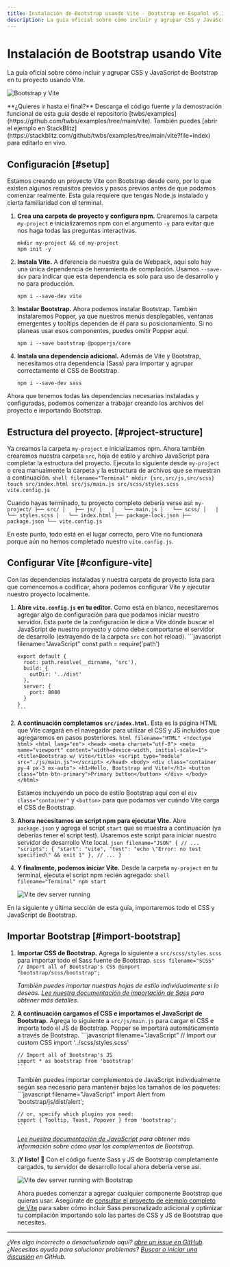 ```yaml
---
title: Instalación de Bootstrap usando Vite · Bootstrap en Español v5.3
description: La guía oficial sobre cómo incluir y agrupar CSS y JavaScript de Bootstrap en tu proyecto usando Vite.
---
```


# Instalación de Bootstrap usando Vite

La guía oficial sobre cómo incluir y agrupar CSS y JavaScript de Bootstrap en tu proyecto usando Vite.

![Bootstrap y Vite](/bootstrap/5.3/assets/img/guides/bootstrap-vite.png)

<Callout type="info" emoji="">
**¿Quieres ir hasta el final?** Descarga el código fuente y la demostración funcional de esta guía desde el repositorio [twbs/examples](https://github.com/twbs/examples/tree/main/vite). También puedes [abrir el ejemplo en StackBlitz](https://stackblitz.com/github/twbs/examples/tree/main/vite?file=index) para editarlo en vivo.
</Callout>

<MainBanner />

## Configuración [#setup]

Estamos creando un proyecto Vite con Bootstrap desde cero, por lo que existen algunos requisitos previos y pasos previos antes de que podamos comenzar realmente. Esta guía requiere que tengas Node.js instalado y cierta familiaridad con el terminal.

1.  **Crea una carpeta de proyecto y configura npm.** Crearemos la carpeta `my-project` e inicializaremos npm con el argumento `-y` para evitar que nos haga todas las preguntas interactivas.
    ```shell filename="Terminal"
    mkdir my-project && cd my-project
    npm init -y
    ```
    
2.  **Instala Vite.** A diferencia de nuestra guía de Webpack, aquí solo hay una única dependencia de herramienta de compilación. Usamos `--save-dev` para indicar que esta dependencia es solo para uso de desarrollo y no para producción.
    ```shell filename="Terminal"
    npm i --save-dev vite
    ``` 
    
3.  **Instalar Bootstrap.** Ahora podemos instalar Bootstrap. También instalaremos Popper, ya que nuestros menús desplegables, ventanas emergentes y tooltips dependen de él para su posicionamiento. Si no planeas usar esos componentes, puedes omitir Popper aquí.
    ```shell filename="Terminal"
    npm i --save bootstrap @popperjs/core
    ```
    
4.  **Instala una dependencia adicional.** Además de Vite y Bootstrap, necesitamos otra dependencia (Sass) para importar y agrupar correctamente el CSS de Bootstrap.
    ```shell filename="Terminal"
    npm i --save-dev sass
    ```
    

Ahora que tenemos todas las dependencias necesarias instaladas y configuradas, podemos comenzar a trabajar creando los archivos del proyecto e importando Bootstrap.

## Estructura del proyecto. [#project-structure]

Ya creamos la carpeta `my-project` e inicializamos npm. Ahora también crearemos nuestra carpeta `src`, hoja de estilo y archivo JavaScript para completar la estructura del proyecto. Ejecuta lo siguiente desde `my-project` o crea manualmente la carpeta y la estructura de archivos que se muestran a continuación.
    ```shell filename="Terminal"
    mkdir {src,src/js,src/scss}
    touch src/index.html src/js/main.js src/scss/styles.scss vite.config.js
    ```

Cuando hayas terminado, tu proyecto completo debería verse así:
    ```
    my-project/
    ├── src/
    │   ├── js/
    │   │   └── main.js
    │   └── scss/
    │   |   └── styles.scss
    |   └── index.html
    ├── package-lock.json
    ├── package.json
    └── vite.config.js
    ```

En este punto, todo está en el lugar correcto, pero Vite no funcionará porque aún no hemos completado nuestro `vite.config.js`.

## Configurar Vite [#configure-vite]

Con las dependencias instaladas y nuestra carpeta de proyecto lista para que comencemos a codificar, ahora podemos configurar Vite y ejecutar nuestro proyecto localmente.

1.  **Abre `vite.config.js` en tu editor.** Como está en blanco, necesitaremos agregar algo de configuración para que podamos iniciar nuestro servidor. Esta parte de la configuración le dice a Vite dónde buscar el JavaScript de nuestro proyecto y cómo debe comportarse el servidor de desarrollo (extrayendo de la carpeta `src` con hot reload).
        ```javascript filename="JavaScript"
        const path = require('path')
        
        export default {
          root: path.resolve(__dirname, 'src'),
          build: {
            outDir: '../dist'
          },
          server: {
            port: 8080
          }
        }
        ```
    
2.  **A continuación completamos `src/index.html`.** Esta es la página HTML que Vite cargará en el navegador para utilizar el CSS y JS incluidos que agregaremos en pasos posteriores.
        ```html filename="HTML"
        <!doctype html>
        <html lang="en">
          <head>
            <meta charset="utf-8">
            <meta name="viewport" content="width=device-width, initial-scale=1">
            <title>Bootstrap w/ Vite</title>
            <script type="module" src="./js/main.js"></script>
          </head>
          <body>
            <div class="container py-4 px-3 mx-auto">
              <h1>Hello, Bootstrap and Vite!</h1>
              <button class="btn btn-primary">Primary button</button>
            </div>
          </body>
        </html>
        ```
    
    Estamos incluyendo un poco de estilo Bootstrap aquí con el `div class="container"` y `<button>` para que podamos ver cuándo Vite carga el CSS de Bootstrap.
    
3.  **Ahora necesitamos un script npm para ejecutar Vite.** Abre `package.json` y agrega el script `start` que se muestra a continuación (ya deberías tener el script test). Usaremos este script para iniciar nuestro servidor de desarrollo Vite local.
        ```json filename="JSON"
        {
          // ...
          "scripts": {
            "start": "vite",
            "test": "echo \"Error: no test specified\" && exit 1"
          },
          // ...
        }
        ```
    
4.  **Y finalmente, podemos iniciar Vite.** Desde la carpeta `my-project` en tu terminal, ejecuta el script npm recién agregado:
        ```shell filename="Terminal"
        npm start
        ```
    
    ![Vite dev server running](/bootstrap/5.3/assets/img/guides/vite-dev-server.png)

En la siguiente y última sección de esta guía, importaremos todo el CSS y JavaScript de Bootstrap.

<ContentSuggestion />

## Importar Bootstrap [#import-bootstrap]

1.  **Importar CSS de Bootstrap.** Agrega lo siguiente a `src/scss/styles.scss` para importar todo el Sass fuente de Bootstrap.
        ```scss filename="SCSS"
        // Import all of Bootstrap's CSS
        @import "bootstrap/scss/bootstrap";
        ```
    
    _También puedes importar nuestras hojas de estilo individualmente si lo deseas. [Lee nuestra documentación de importación de Sass](/bootstrap/5.3/customize/sass/#importing) para obtener más detalles._
    
2.  **A continuación cargamos el CSS e importamos el JavaScript de Bootstrap.** Agrega lo siguiente a `src/js/main.js` para cargar el CSS e importa todo el JS de Bootstrap. Popper se importará automáticamente a través de Bootstrap.
        ```javascript filename="JavaScript"
        // Import our custom CSS
        import '../scss/styles.scss'
        
        // Import all of Bootstrap's JS
        import * as bootstrap from 'bootstrap'
        ```
    
    También puedes importar complementos de JavaScript individualmente según sea necesario para mantener bajos los tamaños de los paquetes:
        ```javascript filename="JavaScript"
        import Alert from 'bootstrap/js/dist/alert';
        
        // or, specify which plugins you need:
        import { Tooltip, Toast, Popover } from 'bootstrap';
        ```
    
    _[Lee nuestra documentación de JavaScript](/bootstrap/5.3/getting-started/javascript) para obtener más información sobre cómo usar los complementos de Bootstrap._
    
3.  **¡Y listo! 🎉** Con el código fuente Sass y JS de Bootstrap completamente cargados, tu servidor de desarrollo local ahora debería verse así.
    
    ![Vite dev server running with Bootstrap](/bootstrap/5.3/assets/img/guides/vite-dev-server-bootstrap.png)
    
    Ahora puedes comenzar a agregar cualquier componente Bootstrap que quieras usar. Asegúrate de [consultar el proyecto de ejemplo completo de Vite](https://github.com/twbs/examples/tree/main/vite) para saber cómo incluir Sass personalizado adicional y optimizar tu compilación importando solo las partes de CSS y JS de Bootstrap que necesites.
    

* * *

_¿Ves algo incorrecto o desactualizado aquí? [abre un issue en GitHub](https://github.com/twbs/bootstrap/issues/new/choose). ¿Necesitas ayuda para solucionar problemas? [Buscar o iniciar una discusión](https://github.com/twbs/bootstrap/discussions) en GitHub._
